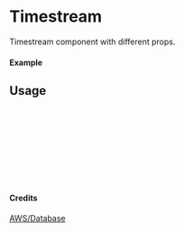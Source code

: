 
<Meta of={Timestream} title="AWS/Database/Timestream" />

# Timestream

Timestream component with different props.

#### Example

<Canvas of={Timestream.Primary} />

## Usage

```ts
import { Timestream } from "yadl-ui";

const Example = () => {
  return (
      <Timestream />
  );
};

export default Example;
```

#### Credits
[AWS/Database](https://aws-icons.com/)
